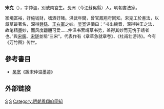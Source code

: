 '''宋克'''（{{bd|1327年||1387年}}），字仲溫，別號南宮生。長洲（今江蘇吳縣）人。明朝書法家。

家境富裕，好施钱财，嗜酒好賭。洪武年間，曾官鳳翔府同知。宋克工於書法，以章草最著名，深得[[鍾繇|鍾繇]]、[[王羲之|王右軍]]之妙。[[吴宽|吴宽]]评價曰：“书出魏晋，深得钟王之法，故笔精墨妙，而风度翩翮可爱……仲温书索靖草书势，盖得其妙而无愧于靖者也。”與[[宋廣|宋廣]]、[[宋璲|宋璲]]並稱“三宋”。代表作有《章草急就章卷》、《杜甫壮游诗》。今有《万竹图》传世。

==參考書目==
* [[吴宽|吴宽]]《跋宋仲温墨迹》

== 外部链接 ==

{{明朝人物小作品}}
[[Category:宋姓|S]]
[[Category:明朝書法家|S]]
[[Category:明朝鳳翔府同知|Category:明朝鳳翔府同知]]